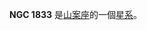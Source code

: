 {{NGCInfoBox|NGCID=NGC 1833|發現者=約翰·弗里德里希·威廉·赫歇爾|發現日期=1836年11月12日|其他編號=ESO 56-SC55|曆元=J2000.0|赤經=5時4分21.8秒
|赤緯=-70°43'54"|星座=山案座|星體=星系|星等=|表面亮度=|藍等=}}

'''NGC 1833''' 是[[山案座|山案座]]的一個[[星系|星系]]。

{{NGCReference|1833}}